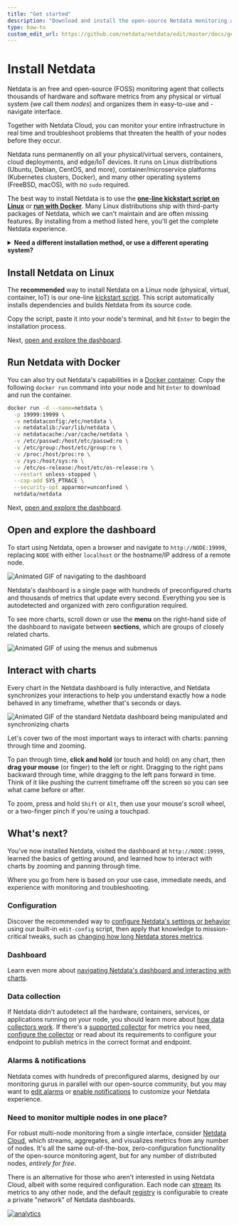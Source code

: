 ```yaml
---
title: "Get started"
description: "Download and install the open-source Netdata monitoring agent on physical/virtual servers, Linux (Ubuntu/Debian/CentOS/etc), Docker, Kubernetes, and many others, often with one command."
type: how-to
custom_edit_url: https://github.com/netdata/netdata/edit/master/docs/get-started.mdx
---
```



# Install Netdata

Netdata is an free and open-source (FOSS) monitoring agent that collects thousands of hardware and software metrics from
any physical or virtual system (we call them _nodes_) and organizes them in easy-to-use and -navigate interface.

Together with Netdata Cloud, you can monitor your entire infrastructure in real time and troubleshoot problems that
threaten the health of your nodes before they occur.

Netdata runs permanently on all your physical/virtual servers, containers, cloud deployments, and edge/IoT devices. It
runs on Linux distributions (Ubuntu, Debian, CentOS, and more), container/microservice platforms (Kubernetes clusters,
Docker), and many other operating systems (FreeBSD, macOS), with no `sudo` required.

The best way to install Netdata is to use the **[one-line kickstart script on Linux](#install-netdata-on-linux)** or
**[run with Docker](#run-netdata-with-docker)**. Many Linux distributions ship with third-party packages of Netdata,
which we can't maintain and are often missing features. By installing from a method listed here, you'll get the complete
Netdata experience.

<details>
  <summary><strong>Need a different installation method, or use a different operating system?</strong></summary>
  <Install>
    <InstallBox
      to="/docs/agent/packaging/installer/methods/kickstart"
      os="Linux with one-line kickstart script" />
    <InstallBox
      to="/docs/agent/packaging/installer/methods/packages"
      os="Linux with .deb/.rpm" />
    <InstallBox
      to="/docs/agent/packaging/installer/methods/kickstart-64"
      os="Linux with static 64-bit binary" />
    <InstallBox
      to="/docs/agent/packaging/installer/methods/manual" 
      os="Linux from Git" />
    <InstallBox
      to="/docs/agent/packaging/installer/methods/source"
      os="Linux from source" />
    <InstallBox
      to="/docs/agent/packaging/installer/methods/offline" 
      os="Linux for offline nodes" />
    <InstallBox
      to="/docs/agent/packaging/installer/methods/docker"
      os="Docker" />
    <InstallBox
      to="/docs/agent/packaging/installer/methods/kubernetes"
      os="Kubernetes" />
    <InstallBox
      to="/docs/agent/packaging/installer/methods/macos"
      os="macOS" />
    <InstallBox
      to="/docs/agent/packaging/installer/methods/cloud-providers"
      os="Cloud providers (GCP, AWS, Azure)" />
    <InstallBox
      to="/docs/agent/packaging/installer/methods/freebsd"
      os="FreeBSD"
      community />
    <InstallBox
      to="/docs/agent/packaging/installer/methods/pfsense"
      os="pfSense" 
      community />
    <InstallBox
      to="/docs/agent/packaging/installer/methods/synology"
      os="Synology" 
      community />
    <InstallBox
      to="/docs/agent/packaging/installer/methods/alpine"
      os="Alpine" 
      community />
    <InstallBox
      to="/docs/agent/packaging/installer/methods/freenas"
      os="FreeNAS" 
      community />
  </Install>
</details>

## Install Netdata on Linux

The **recommended** way to install Netdata on a Linux node (physical, virtual, container, IoT) is our one-line
[kickstart script](/packaging/installer/methods/kickstart.md). This script automatically installs dependencies and
builds Netdata from its source code.

Copy the script, paste it into your node's terminal, and hit `Enter` to begin the installation process.

<OneLineInstall />

Next, [open and explore the dashboard](#open-and-explore-the-dashboard).

## Run Netdata with Docker

You can also try out Netdata's capabilities in a [Docker
container](https://learn.netdata.cloud/docs/agent/packaging/docker/). Copy the following `docker run` command into your
node and hit `Enter` to download and run the container.

```bash
docker run -d --name=netdata \
  -p 19999:19999 \
  -v netdataconfig:/etc/netdata \
  -v netdatalib:/var/lib/netdata \
  -v netdatacache:/var/cache/netdata \
  -v /etc/passwd:/host/etc/passwd:ro \
  -v /etc/group:/host/etc/group:ro \
  -v /proc:/host/proc:ro \
  -v /sys:/host/sys:ro \
  -v /etc/os-release:/host/etc/os-release:ro \
  --restart unless-stopped \
  --cap-add SYS_PTRACE \
  --security-opt apparmor=unconfined \
  netdata/netdata
```

Next, [open and explore the dashboard](#open-and-explore-the-dashboard).

## Open and explore the dashboard

To start using Netdata, open a browser and navigate to `http://NODE:19999`, replacing `NODE` with either `localhost` or
the hostname/IP address of a remote node.

![Animated GIF of navigating to the
dashboard](https://user-images.githubusercontent.com/1153921/80825153-abaec600-8b94-11ea-8b17-1b770a2abaa9.gif)

Netdata's dashboard is a single page with hundreds of preconfigured charts and thousands of metrics that update every
second. Everything you see is autodetected and organized with zero configuration required.

To see more charts, scroll down or use the **menu** on the right-hand side of the dashboard to navigate between
**sections**, which are groups of closely related charts.

![Animated GIF of using the menus and
submenus](https://user-images.githubusercontent.com/1153921/80832425-7c528600-8ba1-11ea-8140-d0a17a62009b.gif)

## Interact with charts

Every chart in the Netdata dashboard is fully interactive, and Netdata synchronizes your interactions to help you
understand exactly how a node behaved in any timeframe, whether that's seconds or days.

![Animated GIF of the standard Netdata dashboard being manipulated and synchronizing
charts](https://user-images.githubusercontent.com/1153921/80839230-b034a800-8baf-11ea-9cb2-99c1e10f0f85.gif)

Let's cover two of the most important ways to interact with charts: panning through time and zooming.

To pan through time, **click and hold** (or touch and hold) on any chart, then **drag your mouse** (or finger) to the
left or right. Dragging to the right pans backward through time, while dragging to the left pans forward in time. Think
of it like pushing the current timeframe off the screen so you can see what came before or after.

To zoom, press and hold `Shift` or `Alt`, then use your mouse's scroll wheel, or a two-finger pinch if you're using a
touchpad.

## What's next?

You've now installed Netdata, visited the dashboard at `http://NODE:19999`, learned the basics of getting around, and
learned how to interact with charts by zooming and panning through time.

Where you go from here is based on your use case, immediate needs, and experience with monitoring and troubleshooting.

### Configuration

Discover the recommended way to [configure Netdata's settings or behavior](/docs/configure/nodes.md) using our built-in
`edit-config` script, then apply that knowledge to mission-critical tweaks, such as [changing how long Netdata stores
metrics](/docs/store/change-metrics-storage.md).

### Dashboard

Learn even more about [navigating Netdata's dashboard and interacting with
charts](/docs/visualize/interact-dashboards-charts.md).

### Data collection

If Netdata didn't autodetect all the hardware, containers, services, or applications running on your node, you should
learn more about [how data collectors work](/docs/collect/how-collectors-work.md). If there's a [supported
collector](/collectors/COLLECTORS.md) for metrics you need, [configure the collector](/docs/collect/enable-configure.md)
or read about its requirements to configure your endpoint to publish metrics in the correct format and endpoint.

### Alarms & notifications

Netdata comes with hundreds of preconfigured alarms, designed by our monitoring gurus in parallel with our open-source
community, but you may want to [edit alarms](/docs/monitor/configure-alarms.md) or [enable
notifications](/docs/monitor/enable-notifications.md) to customize your Netdata experience.

### Need to monitor multiple nodes in one place?

For robust multi-node monitoring from a single interface, consider [Netdata
Cloud](https://learn.netdata.cloud/docs/cloud), which streams, aggregates, and visualizes metrics from any number of
nodes. It's all the same out-of-the-box, zero-configuration functionality of the open-source monitoring agent, but for
any number of distributed nodes, _entirely for free_.

There is an alternative for those who aren't interested in using Netdata Cloud, albeit with some required configuration.
Each node can [stream](/streaming/README.md) its metrics to any other node, and the default
[registry](/registry/README.md) is configurable to create a private "network" of Netdata dashboards.

[![analytics](https://www.google-analytics.com/collect?v=1&aip=1&t=pageview&_s=1&ds=github&dr=https%3A%2F%2Fgithub.com%2Fnetdata%2Fnetdata&dl=https%3A%2F%2Fmy-netdata.io%2Fgithub%2Fdocs%2Fget-started&_u=MAC~&cid=5792dfd7-8dc4-476b-af31-da2fdb9f93d2&tid=UA-64295674-3)](<>)
